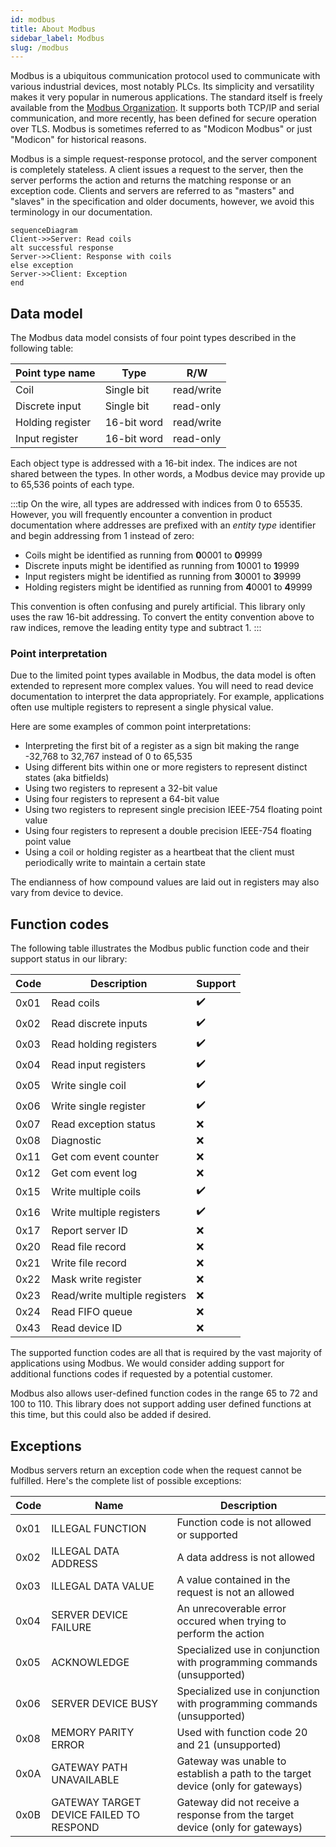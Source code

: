 ```yaml
---
id: modbus
title: About Modbus
sidebar_label: Modbus
slug: /modbus
---
```



Modbus is a ubiquitous communication protocol used to communicate with various industrial devices, most notably PLCs. Its simplicity and versatility makes
it very popular in numerous applications. The standard itself is freely available from the [Modbus Organization](https://modbus.org/). It supports both TCP/IP
and serial communication, and more recently, has been defined for secure operation over TLS. Modbus is sometimes referred to as "Modicon Modbus" or just
"Modicon" for historical reasons.

Modbus is a simple request-response protocol, and the server component is completely stateless. A client issues a request to the server, then the server
performs the action and returns the matching response or an exception code. Clients and servers are referred to as "masters" and "slaves" in the specification
and older documents, however, we avoid this terminology in our documentation.

```mermaid
sequenceDiagram
Client->>Server: Read coils
alt successful response
Server->>Client: Response with coils
else exception
Server->>Client: Exception
end
```

## Data model

The Modbus data model consists of four point types described in the following table:

| Point type name  | Type        | R/W        |
| ---------------- | ----------- | ---------- |
| Coil             | Single bit  | read/write |
| Discrete input   | Single bit  | read-only  |
| Holding register | 16-bit word | read/write |
| Input register   | 16-bit word | read-only  |

Each object type is addressed with a 16-bit index. The indices are not shared between the types.
In other words, a Modbus device may provide up to 65,536 points of each type.

:::tip
On the wire, all types are addressed with indices from 0 to 65535. However, you will frequently encounter a convention in product documentation where addresses
are prefixed with an *entity type* identifier and begin addressing from 1 instead of zero:

* Coils might be identified as running from **0**0001 to **0**9999
* Discrete inputs might be identified as running from **1**0001 to **1**9999
* Input registers might be identified as running from **3**0001 to **3**9999
* Holding registers might be identified as running from **4**0001 to **4**9999

This convention is often confusing and purely artificial. This library only uses the raw 16-bit addressing. To convert the entity convention above to raw indices,
remove the leading entity type and subtract 1.
:::

### Point interpretation

Due to the limited point types available in Modbus, the data model is often extended to represent more complex values. You will need to read device
documentation to interpret the data appropriately. For example, applications often use multiple registers to represent a single physical value.

Here are some examples of common point interpretations:

- Interpreting the first bit of a register as a sign bit making the range -32,768 to 32,767 instead of 0 to 65,535
- Using different bits within one or more registers to represent distinct states (aka bitfields)
- Using two registers to represent a 32-bit value
- Using four registers to represent a 64-bit value
- Using two registers to represent single precision IEEE-754 floating point value
- Using four registers to represent a double precision IEEE-754 floating point value
- Using a coil or holding register as a heartbeat that the client must periodically write to maintain a certain state

The endianness of how compound values are laid out in registers may also vary from device to device.

## Function codes

The following table illustrates the Modbus public function code and their support status in our library:

| Code | Description                   | Support |
| ---- | ----------------------------- | ------- |
| 0x01 | Read coils                    | ✔️    |
| 0x02 | Read discrete inputs          | ✔️    |
| 0x03 | Read holding registers        | ✔️    |
| 0x04 | Read input registers          | ✔️    |
| 0x05 | Write single coil             | ✔️    |
| 0x06 | Write single register         | ✔️    |
| 0x07 | Read exception status         | ❌       |
| 0x08 | Diagnostic                    | ❌       |
| 0x11 | Get com event counter         | ❌       |
| 0x12 | Get com event log             | ❌       |
| 0x15 | Write multiple coils          | ✔️    |
| 0x16 | Write multiple registers      | ✔️    |
| 0x17 | Report server ID              | ❌       |
| 0x20 | Read file record              | ❌       |
| 0x21 | Write file record             | ❌       |
| 0x22 | Mask write register           | ❌       |
| 0x23 | Read/write multiple registers | ❌       |
| 0x24 | Read FIFO queue               | ❌       |
| 0x43 | Read device ID                | ❌       |

The supported function codes are all that is required by the vast majority of applications using Modbus. We would consider adding support for additional
functions codes if requested by a potential customer.


Modbus also allows user-defined function codes in the range 65 to 72 and 100 to 110. This library does not support adding user defined functions at this time,
but this could also be added if desired.

## Exceptions

Modbus servers return an exception code when the request cannot be fulfilled. Here's the complete list of possible exceptions:

| Code | Name                                    | Description                                                                     |
| ---- | --------------------------------------- | ------------------------------------------------------------------------------- |
| 0x01 | ILLEGAL FUNCTION                        | Function code is not allowed or supported                                       |
| 0x02 | ILLEGAL DATA ADDRESS                    | A data address is not allowed                                                   |
| 0x03 | ILLEGAL DATA VALUE                      | A value contained in the request is not an allowed                              |
| 0x04 | SERVER DEVICE FAILURE                   | An unrecoverable error occured when trying to perform the action                |
| 0x05 | ACKNOWLEDGE                             | Specialized use in conjunction with programming commands (unsupported)          |
| 0x06 | SERVER DEVICE BUSY                      | Specialized use in conjunction with programming commands (unsupported)          |
| 0x08 | MEMORY PARITY ERROR                     | Used with function code 20 and 21 (unsupported)                                 |
| 0x0A | GATEWAY PATH UNAVAILABLE                | Gateway was unable to establish a path to the target device (only for gateways) |
| 0x0B | GATEWAY TARGET DEVICE FAILED TO RESPOND | Gateway did not receive a response from the target device (only for gateways)   |
